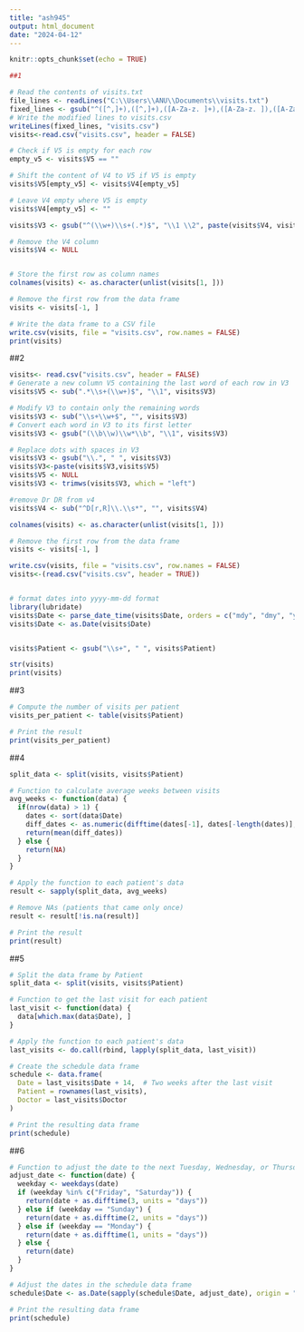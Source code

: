 ---
title: "ash945"
output: html_document
date: "2024-04-12"
---

```{r setup, include=FALSE}
knitr::opts_chunk$set(echo = TRUE)
```
```{r}
##1  

# Read the contents of visits.txt
file_lines <- readLines("C:\\Users\\ANU\\Documents\\visits.txt")
fixed_lines <- gsub("^([^,]+),([^,]+),([A-Za-z. ]+),([A-Za-z. ]),([A-Za-z. ]+)$", "\\1,\\2,\\3 \\4 ,\\5", file_lines)
# Write the modified lines to visits.csv
writeLines(fixed_lines, "visits.csv")
visits<-read.csv("visits.csv", header = FALSE)

# Check if V5 is empty for each row
empty_v5 <- visits$V5 == ""

# Shift the content of V4 to V5 if V5 is empty
visits$V5[empty_v5] <- visits$V4[empty_v5]

# Leave V4 empty where V5 is empty
visits$V4[empty_v5] <- ""

visits$V3 <- gsub("^(\\w+)\\s+(.*)$", "\\1 \\2", paste(visits$V4, visits$V3))

# Remove the V4 column
visits$V4 <- NULL


# Store the first row as column names
colnames(visits) <- as.character(unlist(visits[1, ]))

# Remove the first row from the data frame
visits <- visits[-1, ]

# Write the data frame to a CSV file
write.csv(visits, file = "visits.csv", row.names = FALSE)
print(visits)
```



##2
```{r}
visits<- read.csv("visits.csv", header = FALSE)
# Generate a new column V5 containing the last word of each row in V3
visits$V5 <- sub(".*\\s+(\\w+)$", "\\1", visits$V3)

# Modify V3 to contain only the remaining words
visits$V3 <- sub("\\s+\\w+$", "", visits$V3)
# Convert each word in V3 to its first letter
visits$V3 <- gsub("(\\b\\w)\\w*\\b", "\\1", visits$V3)

# Replace dots with spaces in V3
visits$V3 <- gsub("\\.", " ", visits$V3)
visits$V3<-paste(visits$V3,visits$V5)
visits$V5 <- NULL
visits$V3 <- trimws(visits$V3, which = "left")

#remove Dr DR from v4
visits$V4 <- sub("^D[r,R]\\.\\s*", "", visits$V4)

colnames(visits) <- as.character(unlist(visits[1, ]))

# Remove the first row from the data frame
visits <- visits[-1, ]
```

```{r}
write.csv(visits, file = "visits.csv", row.names = FALSE)
visits<-(read.csv("visits.csv", header = TRUE))

```
 
```{r}

```


```{r}

# format dates into yyyy-mm-dd format
library(lubridate)
visits$Date <- parse_date_time(visits$Date, orders = c("mdy", "dmy", "ymd"))
visits$Date <- as.Date(visits$Date)


visits$Patient <- gsub("\\s+", " ", visits$Patient)
```


```{r}
str(visits)
print(visits)
```
##3
```{r}
# Compute the number of visits per patient
visits_per_patient <- table(visits$Patient)

# Print the result
print(visits_per_patient)
```
##4
```{r}
split_data <- split(visits, visits$Patient)

# Function to calculate average weeks between visits
avg_weeks <- function(data) {
  if(nrow(data) > 1) {
    dates <- sort(data$Date)
    diff_dates <- as.numeric(difftime(dates[-1], dates[-length(dates)], units = "weeks"))
    return(mean(diff_dates))
  } else {
    return(NA)
  }
}

# Apply the function to each patient's data
result <- sapply(split_data, avg_weeks)

# Remove NAs (patients that came only once)
result <- result[!is.na(result)]

# Print the result
print(result)
```
##5
```{r}
# Split the data frame by Patient
split_data <- split(visits, visits$Patient)

# Function to get the last visit for each patient
last_visit <- function(data) {
  data[which.max(data$Date), ]
}

# Apply the function to each patient's data
last_visits <- do.call(rbind, lapply(split_data, last_visit))

# Create the schedule data frame
schedule <- data.frame(
  Date = last_visits$Date + 14,  # Two weeks after the last visit
  Patient = rownames(last_visits),
  Doctor = last_visits$Doctor
)

# Print the resulting data frame
print(schedule)
```
##6
```{r}
# Function to adjust the date to the next Tuesday, Wednesday, or Thursday
adjust_date <- function(date) {
  weekday <- weekdays(date)
  if (weekday %in% c("Friday", "Saturday")) {
    return(date + as.difftime(3, units = "days"))
  } else if (weekday == "Sunday") {
    return(date + as.difftime(2, units = "days"))
  } else if (weekday == "Monday") {
    return(date + as.difftime(1, units = "days"))
  } else {
    return(date)
  }
}

# Adjust the dates in the schedule data frame
schedule$Date <- as.Date(sapply(schedule$Date, adjust_date), origin = "1970-01-01")

# Print the resulting data frame
print(schedule)
```

